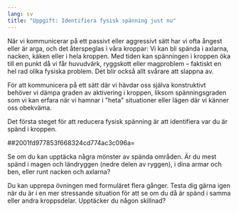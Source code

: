 ```yaml
---
lang: sv
title: "Uppgift: Identifiera fysisk spänning just nu"
---
```


När vi kommunicerar på ett passivt eller aggressivt sätt har vi ofta
ångest eller är arga, och det återspeglas i våra kroppar: Vi kan bli
spända i axlarna, nacken, käken eller i hela kroppen. Med tiden kan
spänningen i kroppen öka till en punkt då vi får huvudvärk, ryggskott
eller magproblem -- faktiskt en hel rad olika fysiska problem. Det blir
också allt svårare att slappna av.

För att kommunicera på ett sätt där vi hävdar oss själva konstruktivt
behöver vi dämpa graden av aktivering i kroppen, liksom spänningsgraden
som vi kan erfara när vi hamnar i \"heta\" situationer eller lägen där
vi känner oss obekväma.

Det första steget för att reducera fysisk spänning är att identifiera
var du är spänd i kroppen. 

##2001fd977853f668324cd774ac3c096a=

Se om du kan upptäcka några mönster av spända områden. Är du mest spänd
i magen och ländryggen (nedre delen av ryggen), i dina armar och ben,
eller runt nacken och axlarna?

Du kan upprepa övningen med formuläret flera gånger. Testa dig gärna
igen när du är i en mer stressande situation för att se om du då är
spänd i samma eller andra kroppsdelar. Upptäcker du någon skillnad?
